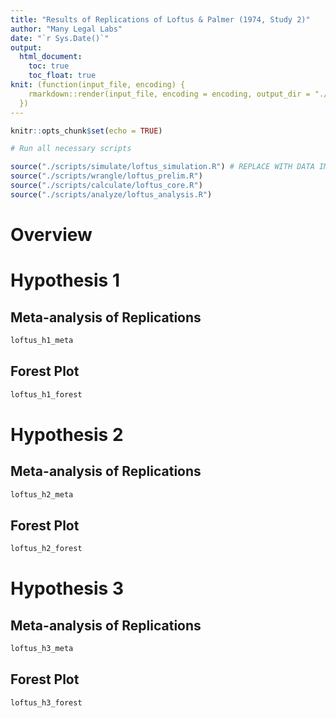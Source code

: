 ```yaml
---
title: "Results of Replications of Loftus & Palmer (1974, Study 2)"
author: "Many Legal Labs"
date: "`r Sys.Date()`"
output: 
  html_document:
    toc: true
    toc_float: true
knit: (function(input_file, encoding) {
    rmarkdown::render(input_file, encoding = encoding, output_dir = "./reports/")
  })
---
```


```r
knitr::opts_chunk$set(echo = TRUE)

# Run all necessary scripts

source("./scripts/simulate/loftus_simulation.R") # REPLACE WITH DATA IMPORTATION
source("./scripts/wrangle/loftus_prelim.R")
source("./scripts/calculate/loftus_core.R")
source("./scripts/analyze/loftus_analysis.R")

```

# Overview

# Hypothesis 1

## Meta-analysis of Replications

```r
loftus_h1_meta
```

## Forest Plot

```r
loftus_h1_forest
```

# Hypothesis 2

## Meta-analysis of Replications

```r
loftus_h2_meta
```

## Forest Plot

```r
loftus_h2_forest
```

# Hypothesis 3

## Meta-analysis of Replications

```r
loftus_h3_meta
```

## Forest Plot

```r
loftus_h3_forest
```

